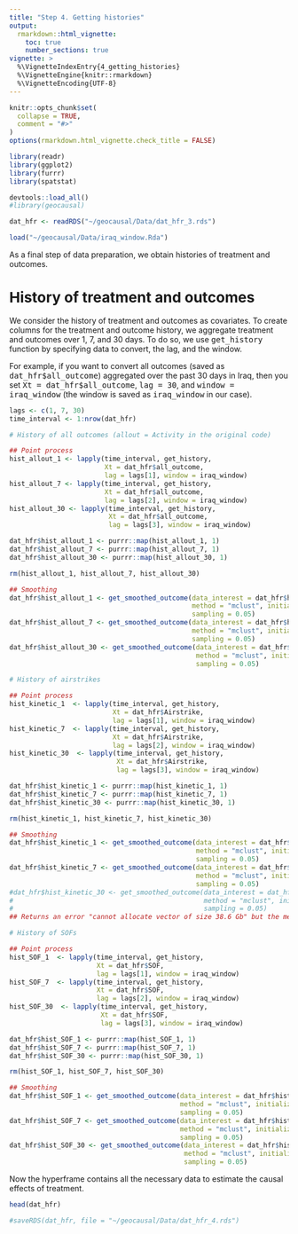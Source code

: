 ```yaml
---
title: "Step 4. Getting histories"
output: 
  rmarkdown::html_vignette:
    toc: true
    number_sections: true
vignette: >
  %\VignetteIndexEntry{4_getting_histories}
  %\VignetteEngine{knitr::rmarkdown}
  %\VignetteEncoding{UTF-8}
---
```


<style type = "text/css">
h1.title {
  font-size: 30px;
}
h1 { /* Header 1 */
  font-size: 26px;
}
h2 { /* Header 2 */
    font-size: 18px;
}
h3 { /* Header 3 */
  font-size: 16px;
}
div#TOC li {
    list-style:none;
    background-image:none;
    background-repeat:none;
    background-position:0; 
}
</style>

```r
knitr::opts_chunk$set(
  collapse = TRUE,
  comment = "#>"
)
options(rmarkdown.html_vignette.check_title = FALSE)

library(readr)
library(ggplot2)
library(furrr)
library(spatstat)
```

```r
devtools::load_all()
#library(geocausal)
```

```r
dat_hfr <- readRDS("~/geocausal/Data/dat_hfr_3.rds")

load("~/geocausal/Data/iraq_window.Rda")
```

As a final step of data preparation, we obtain histories of treatment and outcomes.

# History of treatment and outcomes

We consider the history of treatment and outcomes as covariates. To create columns for the treatment and outcome history, we aggregate treatment and outcomes over 1, 7, and 30 days. To do so, we use <tt>get_history</tt> function by specifying data to convert, the lag, and the window. 

For example, if you want to convert all outcomes (saved as <tt>dat_hfr\$all_outcome</tt>) aggregated over the past 30 days in Iraq, then you set <tt>Xt = dat_hfr\$all_outcome</tt>, <tt>lag = 30</tt>, and <tt>window = iraq_window</tt> (the window is saved as <tt>iraq_window</tt> in our case).

```r
lags <- c(1, 7, 30)
time_interval <- 1:nrow(dat_hfr)

# History of all outcomes (allout = Activity in the original code)

## Point process
hist_allout_1 <- lapply(time_interval, get_history,
                        Xt = dat_hfr$all_outcome,
                        lag = lags[1], window = iraq_window)
hist_allout_7 <- lapply(time_interval, get_history,
                        Xt = dat_hfr$all_outcome,
                        lag = lags[2], window = iraq_window)
hist_allout_30 <- lapply(time_interval, get_history,
                         Xt = dat_hfr$all_outcome,
                         lag = lags[3], window = iraq_window)

dat_hfr$hist_allout_1 <- purrr::map(hist_allout_1, 1)
dat_hfr$hist_allout_7 <- purrr::map(hist_allout_7, 1)
dat_hfr$hist_allout_30 <- purrr::map(hist_allout_30, 1)

rm(hist_allout_1, hist_allout_7, hist_allout_30)

## Smoothing
dat_hfr$hist_allout_1 <- get_smoothed_outcome(data_interest = dat_hfr$hist_allout_1,
                                              method = "mclust", initialization = TRUE,
                                              sampling = 0.05)
dat_hfr$hist_allout_7 <- get_smoothed_outcome(data_interest = dat_hfr$hist_allout_7,
                                              method = "mclust", initialization = TRUE,
                                              sampling = 0.05)
dat_hfr$hist_allout_30 <- get_smoothed_outcome(data_interest = dat_hfr$hist_allout_30,
                                               method = "mclust", initialization = TRUE,
                                               sampling = 0.05)
```

```r
# History of airstrikes

## Point process
hist_kinetic_1  <- lapply(time_interval, get_history,
                          Xt = dat_hfr$Airstrike,
                          lag = lags[1], window = iraq_window)
hist_kinetic_7  <- lapply(time_interval, get_history,
                          Xt = dat_hfr$Airstrike,
                          lag = lags[2], window = iraq_window)
hist_kinetic_30  <- lapply(time_interval, get_history,
                           Xt = dat_hfr$Airstrike,
                           lag = lags[3], window = iraq_window)

dat_hfr$hist_kinetic_1 <- purrr::map(hist_kinetic_1, 1)
dat_hfr$hist_kinetic_7 <- purrr::map(hist_kinetic_7, 1)
dat_hfr$hist_kinetic_30 <- purrr::map(hist_kinetic_30, 1)

rm(hist_kinetic_1, hist_kinetic_7, hist_kinetic_30)

## Smoothing
dat_hfr$hist_kinetic_1 <- get_smoothed_outcome(data_interest = dat_hfr$hist_kinetic_1,
                                               method = "mclust", initialization = TRUE,
                                               sampling = 0.05)
dat_hfr$hist_kinetic_7 <- get_smoothed_outcome(data_interest = dat_hfr$hist_kinetic_7,
                                               method = "mclust", initialization = TRUE,
                                               sampling = 0.05)
#dat_hfr$hist_kinetic_30 <- get_smoothed_outcome(data_interest = dat_hfr$hist_kinetic_30,
#                                                method = "mclust", initialization = TRUE,
#                                                sampling = 0.05)
## Returns an error "cannot allocate vector of size 38.6 Gb" but the memory size is infty
```

```r
# History of SOFs

## Point process
hist_SOF_1  <- lapply(time_interval, get_history,
                      Xt = dat_hfr$SOF,
                      lag = lags[1], window = iraq_window)
hist_SOF_7  <- lapply(time_interval, get_history,
                      Xt = dat_hfr$SOF,
                      lag = lags[2], window = iraq_window)
hist_SOF_30  <- lapply(time_interval, get_history,
                       Xt = dat_hfr$SOF,
                       lag = lags[3], window = iraq_window)

dat_hfr$hist_SOF_1 <- purrr::map(hist_SOF_1, 1)
dat_hfr$hist_SOF_7 <- purrr::map(hist_SOF_7, 1)
dat_hfr$hist_SOF_30 <- purrr::map(hist_SOF_30, 1)

rm(hist_SOF_1, hist_SOF_7, hist_SOF_30)

## Smoothing
dat_hfr$hist_SOF_1 <- get_smoothed_outcome(data_interest = dat_hfr$hist_SOF_1,
                                           method = "mclust", initialization = TRUE,
                                           sampling = 0.05)
dat_hfr$hist_SOF_7 <- get_smoothed_outcome(data_interest = dat_hfr$hist_SOF_7,
                                           method = "mclust", initialization = TRUE,
                                           sampling = 0.05)
dat_hfr$hist_SOF_30 <- get_smoothed_outcome(data_interest = dat_hfr$hist_SOF_30,
                                            method = "mclust", initialization = TRUE,
                                            sampling = 0.05)
```
Now the hyperframe contains all the necessary data to estimate the causal effects of treatment.

```r
head(dat_hfr)
```

```r
#saveRDS(dat_hfr, file = "~/geocausal/Data/dat_hfr_4.rds")
```